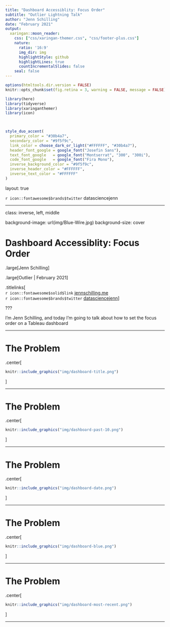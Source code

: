 ```yaml
---
title: "Dashboard Accessiblity: Focus Order"
subtitle: "Outlier Lightning Talk"
author: "Jenn Schilling"
date: "February 2021"
output:
  xaringan::moon_reader:
    css: ["css/xaringan-themer.css", "css/footer-plus.css"]
    nature:
      ratio: '16:9'
      img_dir: img
      highlightStyle: github
      highlightLines: true
      countIncrementalSlides: false
    seal: false
---
```



```r

options(htmltools.dir.version = FALSE)
knitr::opts_chunk$set(fig.retina = 3, warning = FALSE, message = FALSE)

library(here)
library(tidyverse)
library(xaringanthemer)
library(icon)

 
```

```r

style_duo_accent(
  primary_color = "#30b4a7",
  secondary_color = "#9f5f9c",
  link_color = choose_dark_or_light("#FFFFFF", "#30b4a7"),
  header_font_google = google_font("Josefin Sans"),
  text_font_google   = google_font("Montserrat", "300", "300i"),
  code_font_google   = google_font("Fira Mono"),
  inverse_background_color = "#9f5f9c",
  inverse_header_color = "#FFFFFF",
  inverse_text_color = "#FFFFFF"
)

```

layout: true

<div class="my-footer"><span>`r icon::fontawesome$brands$twitter` datasciencejenn</span></div>

---

class: inverse, left, middle

background-image: url(img/Blue-Wire.jpg)
background-size: cover

# Dashboard Accessiblity: Focus Order

.large[Jenn Schilling]

.large[Outlier | February 2021]

.titlelinks[
<br>`r icon::fontawesome$solid$link` [jennschilling.me](https://jennschilling.me)
<br>`r icon::fontawesome$brands$twitter` [datasciencejenn](https://twitter.com/datasciencejenn)
]

???

I'm Jenn Schilling, and today I'm going to talk about how to set the focus order on a Tableau dashboard

---


# The Problem

.center[
```r
knitr::include_graphics("img/dashboard-title.png")
```
]

---

# The Problem

.center[
```r
knitr::include_graphics("img/dashboard-past-10.png")
```
]


---

# The Problem

.center[
```r
knitr::include_graphics("img/dashboard-date.png")
```
]

---

# The Problem

.center[
```r
knitr::include_graphics("img/dashboard-blue.png")
```
]


---

# The Problem

.center[
```r
knitr::include_graphics("img/dashboard-most-recent.png")
```
]


---






